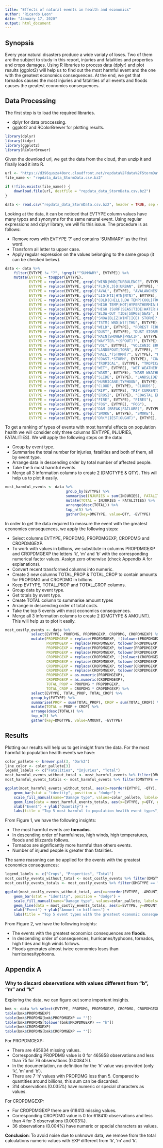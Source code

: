 ```yaml
---
title: "Effects of natural events in health and economics"
author: "Ricardo Leon"
date: "January 17, 2020"
output: html_document
---
```


## Synopsis

Every year natural disasters produce a wide variaty of loses. Two of them are the subject to study in this report, injuries and fatalities and properties and crops damages. Using R libraries to process data (dplyr) and plot results (ggplot2) will help us to find out the most harmful event and the one with the greatest economics consequences. At the end, we get that tornados causes the most injuries and fatalities of all events and floods causes the greatest economics consequences.

## Data Processing

The first step is to load the required libraries.

- dplyr for data proccessing.
- ggplot2 and RColorBrewer for plotting results.

```r
library(dplyr)
library(tidyr)
library(ggplot2)
library(RColorBrewer)
```

Given the download url, we get the data from the cloud, then unzip it and finally load it into R.

```r
url <- "https://d396qusza40orc.cloudfront.net/repdata%2Fdata%2FStormData.csv.bz2"
file_name <- "repdata_data_StormData.csv.bz2"

if (!file.exists(file_name)) {
    download.file(url, destfile = "repdata_data_StormData.csv.bz2")
}

data <- read.csv("repdata_data_StormData.csv.bz2", header = TRUE, sep = ",", stringsAsFactors = FALSE)
```

Looking at the data, it can be noticed that EVTYPE column values have many typos and synonyms for the same natural event. Using regular expressions and dplyr library, we will fix this issue. The procedure is as follows:

- Remove rows with EVTYPE '?' and contains 'SUMMARY' as the first word.
- Transform all letter to upper case.
- Apply regular expression on the values belonging to the same group (it can be checked below).

```r
data <- data %>%
    filter(EVTYPE != "?", !grepl("^SUMMARY", EVTYPE)) %>%
    mutate(EVTYPE = toupper(EVTYPE),
           EVTYPE = replace(EVTYPE, grepl("WIND|WND|TURBULENCE", EVTYPE), "HIGH WINDS"),
           EVTYPE = replace(EVTYPE, grepl("FLO{0,3}D|URBAN", EVTYPE), "FLOODS"),
           EVTYPE = replace(EVTYPE, grepl("AVAL", EVTYPE), "AVALANCHES"),
           EVTYPE = replace(EVTYPE, grepl("LIG(HTI|HTN|NTN)", EVTYPE), "LIGHTNINGS"),
           EVTYPE = replace(EVTYPE, grepl("COLD|CHILL|LOW TEMP|COOL|FROST|HYPOTHERMIA|FREEZE", EVTYPE), "COLD TEMPERATURES"),
           EVTYPE = replace(EVTYPE, grepl("HIGH TEMP|HOT|HYPERTHERMIA|HEAT", EVTYPE), "HIGH TEMPERATURES"),
           EVTYPE = replace(EVTYPE, grepl("HIGH (SURF|SEAS|TIDE|WATER|WAVES)|SURF|SWELLS", EVTYPE), "HIGH TIDES"),
           EVTYPE = replace(EVTYPE, grepl("BLOW-OUT TIDE|SURGE|SEAS", EVTYPE), "HIGH TIDES"),
           EVTYPE = replace(EVTYPE, grepl("SNOW|BLIZ|WINT|ICE( STORM)?|FREEZ.*(RAIN|SPRAY|FOG|DRIZZLE)|SLEET", EVTYPE), "BLIZZARDS"),
           EVTYPE = replace(EVTYPE, grepl("TSTM( WND|W)?|THU", EVTYPE), "THUNDERSTORMS"),
           EVTYPE = replace(EVTYPE, grepl("WILD", EVTYPE), "FOREST FIRES"),
           EVTYPE = replace(EVTYPE, grepl("DUST", EVTYPE), "DUST STORMS"),
           EVTYPE = replace(EVTYPE, grepl("RAIN|SHOWER|PRECIP", EVTYPE), "RAIN"),
           EVTYPE = replace(EVTYPE, grepl("WAY?TER.*(SPOUT)?", EVTYPE), "WATERSPOUTS"),
           EVTYPE = replace(EVTYPE, grepl("VOL", EVTYPE), "VOLCANIC ERUPTION"),
           EVTYPE = replace(EVTYPE, grepl("LANDSPOUT|TORN", EVTYPE), "TORNADOS"),
           EVTYPE = replace(EVTYPE, grepl("HAIL.*(STORM)?", EVTYPE), "HAIL STORMS"),
           EVTYPE = replace(EVTYPE, grepl("COAST.*STORM", EVTYPE), "COASTAL STORMS"),
           EVTYPE = replace(EVTYPE, grepl("TROPICAL", EVTYPE), "TROPICAL STORMS"),
           EVTYPE = replace(EVTYPE, grepl("WET", EVTYPE), "WET WEATHER"),
           EVTYPE = replace(EVTYPE, grepl("WARM", EVTYPE), "WARM WEATHER"),
           EVTYPE = replace(EVTYPE, grepl("SLIDE", EVTYPE), "LANDSLIDE"),
           EVTYPE = replace(EVTYPE, grepl("HURRICANE|TYPHOON", EVTYPE), "HURRICANE/TYPHOON"),
           EVTYPE = replace(EVTYPE, grepl("CLOUD", EVTYPE), "CLOUDS"),
           EVTYPE = replace(EVTYPE, grepl("RIP", EVTYPE), "RIP CURRENTS"),
           EVTYPE = replace(EVTYPE, grepl("EROSI", EVTYPE), "COASTAL EROSION"),
           EVTYPE = replace(EVTYPE, grepl("FIRE", EVTYPE), "FIRES"),
           EVTYPE = replace(EVTYPE, grepl("FOG", EVTYPE), "FOG"),
           EVTYPE = replace(EVTYPE, grepl("DAM (BREAK|FAILURE)", EVTYPE), "DAM FAILURES"),
           EVTYPE = replace(EVTYPE, grepl("SMOKE", EVTYPE), "SMOKE"),
           EVTYPE = replace(EVTYPE, grepl("DR(Y|IEST|OUGHT)", EVTYPE), "DROUGHT"))
```

To get a ranking of types of events with most harmful effects on population health we will consider
only three columns (EVTYPE, INJURIES, FATALITIES). We will apply the following steps on the data:

- Group by event type.
- Summarise the total number for injuries, fatalities and both of them, all by event type.
- Arrange data in descending order by total number of affected people.
- Take the 5 most harmful events.
- Merge all 3 information columns to create 2 (DMGTYPE & QTY). This will help us to plot it easily.

```r
most_harmful_events <- data %>%
                            group_by(EVTYPE) %>%
                            summarise(INJURIES = sum(INJURIES), FATALITIES = sum(FATALITIES)) %>%
                            mutate(TOTAL = INJURIES + FATALITIES) %>%
                            arrange(desc(TOTAL)) %>%
                            top_n(5) %>%
                            gather(key=DMGTYPE, value=QTY, -EVTYPE)
```

In order to get the data required to measure the event with the greatest economics consequences,
we apply the following steps:

- Select columns EVTYPE, PROPDMG, PROPDMGEXP, CROPDMG and CROPDMGEXP.
- To work with values in billions, we substitute in columns PROPDMGEXP and CROPDMGEXP the letters 'k', 'm' and 'b' with the corresponding numerical factor values. Assign zero otherwise (check Appendix A for explanations).
- Convert recent transformed columns into numeric.
- Create 2 new columns TOTAL_PROP & TOTAL_CROP to contain amounts for PROPDMG and CROPDMG in billions.
- Keep EVTYPE, TOTAL_PROP and TOTAL_CROP columns.
- Group data by event type.
- Get totals by event type.
- Create TOTAL column to summarise amount types
- Arrange in descending order of total costs.
- Take the top 5 events with most economics consequences.
- Merge all 3 information columns to create 2 (DMGTYPE & AMOUNT). This will help us to plot it easily.

```r

most_costly_events <- data %>%
            select(EVTYPE, PROPDMG, PROPDMGEXP, CROPDMG, CROPDMGEXP) %>%
            mutate(PROPDMGEXP = replace(PROPDMGEXP, !(tolower(PROPDMGEXP) %in% c("b", "m", "k")), "0"),
                   PROPDMGEXP = replace(PROPDMGEXP, tolower(PROPDMGEXP) == "k", "0.000001"),
                   PROPDMGEXP = replace(PROPDMGEXP, tolower(PROPDMGEXP) == "m", "0.001"),
                   PROPDMGEXP = replace(PROPDMGEXP, tolower(PROPDMGEXP) == "b", "1"),
                   CROPDMGEXP = replace(CROPDMGEXP, !(tolower(CROPDMGEXP) %in% c("b", "m", "k")), "0"),
                   CROPDMGEXP = replace(CROPDMGEXP, tolower(CROPDMGEXP) == "k", "0.000001"),
                   CROPDMGEXP = replace(CROPDMGEXP, tolower(CROPDMGEXP) == "m", "0.001"),
                   CROPDMGEXP = replace(CROPDMGEXP, tolower(CROPDMGEXP) == "b", "1"),
                   PROPDMGEXP = as.numeric(PROPDMGEXP),
                   CROPDMGEXP = as.numeric(CROPDMGEXP),
                   TOTAL_PROP = PROPDMG * PROPDMGEXP,
                   TOTAL_CROP = CROPDMG * CROPDMGEXP) %>%
            select(EVTYPE, TOTAL_PROP, TOTAL_CROP) %>%
            group_by(EVTYPE) %>%
            summarise(PROP = sum(TOTAL_PROP), CROP = sum(TOTAL_CROP)) %>%
            mutate(TOTAL = PROP + CROP) %>%
            arrange(desc(TOTAL)) %>%
            top_n(5) %>%
            gather(key=DMGTYPE, value=AMOUNT, -EVTYPE)
```

## Results

Plotting our results will help us to get insight from the data. For the most harmful to population health events we have:

```r
color_pallete <- brewer.pal(3, "Dark2")
line_color <- color_pallete[3]
legend_labels <- c("Fatalities", "Injuries", "Total")
most_harmful_events_without_total <- most_harmful_events %>% filter(DMGTYPE != "TOTAL")
most_harmful_events_totals <- most_harmful_events %>% filter(DMGTYPE == "TOTAL")

ggplot(most_harmful_events_without_total, aes(x=reorder(EVTYPE, -QTY), y=QTY, fill=factor(DMGTYPE))) +
    geom_bar(stat = "identity", position = "dodge") +
    scale_fill_manual(name="Damage type", values=color_pallete, labels=legend_labels) +
    geom_line(data = most_harmful_events_totals, aes(x=EVTYPE, y=QTY, group=1), colour=line_color) +
    xlab("Event") + ylab("Quantity") +
    labs(title = "Top 5 most harmful to population health event types", caption = "Figure 1")
```

From Figure 1, we have the following insights:

- The most harmful events are **tornados**.
- In descending order of harmfulness, high winds, high temperatures, floods and blizzards follows.
- Tornados are significantly more harmful than others events.
- Number of injured people is greater than fatalities.

The same reasoning can be applied for the events with the greatest economics consequences:

```r
legend_labels <- c("Crops", "Properties", "Total")
most_costly_events_without_total <- most_costly_events %>% filter(DMGTYPE != "TOTAL")
most_costly_events_totals <- most_costly_events %>% filter(DMGTYPE == "TOTAL")

ggplot(most_costly_events_without_total, aes(x=reorder(EVTYPE, -AMOUNT), y=AMOUNT, fill=factor(DMGTYPE))) +
    geom_bar(stat = "identity", position = "dodge") +
    scale_fill_manual(name="Damage type", values=color_pallete, labels=legend_labels) +
    geom_line(data = most_costly_events_totals, aes(x=EVTYPE, y=AMOUNT, group=1), colour=line_color) +
    xlab("Event") + ylab("Amount in billions") +
    labs(title = "Top 5 event types with the greatest economic consequences", caption = "Figure 2")
```

From Figure 2, we have the following insights:

- The events with the greatest economics consequences are **floods**.
- In descending order of consequences, hurricanes/typhoons, tornados, high tides and high winds follows.
- Floods generates almost twice economics loses than hurricanes/typhoons.

## Appendix A
### Why to discard observations with values different from "b", "m" and "k"

Exploring the data, we can figure out some important insights.

```r
bmk <- data %>% select(EVTYPE, PROPDMG, PROPDMGEXP, CROPDMG, CROPDMGEXP)
table(bmk$PROPDMGEXP)
table(bmk$PROPDMG[bmk$PROPDMGEXP == ""])
table(bmk$PROPDMG[tolower(bmk$PROPDMGEXP) == "h"])
table(bmk$CROPDMGEXP)
table(bmk$CROPDMG[bmk$CROPDMGEXP == ""])
```

For PROPDMGEXP:

- There are 465934 missing values.
- Corresponding PROPDMG value is 0 for 465858 observations and less than 75 for 76 observations (0.0084%).
- In the documentation, no definition for the 'h' value was provided (only 'k', 'm' and 'b').
- There are 7 'h' values with PROPDMG less than 5. Compared to quantities around billions, this sum can be discarded.
- 314 observations (0.035%) have numeric or special characters as values.

For CROPDMGEXP:

- For CROPDMGEXP there are 618413 missing values.
- Corresponding CROPDMG value is 0 for 618410 observations and less than 4 for 3 observations (0.0003%).
- 36 observations (0.004%) have numeric or special characters as values.

**Conclusion**: To avoid noise due to unknown data, we remove from the total calculations numeric values with EXP different from 'b', 'm' and 'k'.

